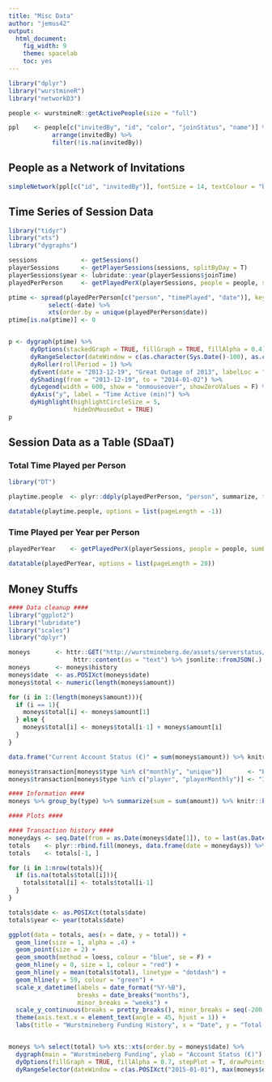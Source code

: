 ```yaml
---
title: "Misc Data"
author: "jemus42"
output:
  html_document:
    fig_width: 9
    theme: spacelab
    toc: yes
---
```


```r
library("dplyr")
library("wurstmineR")
library("networkD3")

people <- wurstmineR::getActivePeople(size = "full")

ppl    <- people[c("invitedBy", "id", "color", "joinStatus", "name")] %>%
            arrange(invitedBy) %>%
            filter(!is.na(invitedBy))
```

## People as a Network of Invitations

```r
simpleNetwork(ppl[c("id", "invitedBy")], fontSize = 14, textColour = "black", linkDistance = 100, charge = -200)
```

## Time Series of Session Data

```r
library("tidyr")
library("xts")
library("dygraphs")

sessions            <- getSessions()
playerSessions      <- getPlayerSessions(sessions, splitByDay = T)
playerSessions$year <- lubridate::year(playerSessions$joinTime)
playedPerPerson     <- getPlayedPerX(playerSessions, people = people, sumBy = "person")

ptime <- spread(playedPerPerson[c("person", "timePlayed", "date")], key = "person", value = "timePlayed") %>%
           select(-date) %>%
           xts(order.by = unique(playedPerPerson$date))
ptime[is.na(ptime)] <- 0


p <- dygraph(ptime) %>% 
      dyOptions(stackedGraph = TRUE, fillGraph = TRUE, fillAlpha = 0.4) %>%
      dyRangeSelector(dateWindow = c(as.character(Sys.Date()-100), as.character(Sys.Date()))) %>%
      dyRoller(rollPeriod = 1) %>%
      dyEvent(date = "2013-12-19", "Great Outage of 2013", labelLoc = "top") %>%
      dyShading(from = "2013-12-19", to = "2014-01-02") %>%
      dyLegend(width = 600, show = "onmouseover", showZeroValues = F) %>%
      dyAxis("y", label = "Time Active (min)") %>%
      dyHighlight(highlightCircleSize = 5,
                  hideOnMouseOut = TRUE)
p
```

## Session Data as a Table (SDaaT)

### Total Time Played per Person

```r
library("DT")

playtime.people  <- plyr::ddply(playedPerPerson, "person", summarize, timePlayed = sum(timePlayed))

datatable(playtime.people, options = list(pageLength = -1))
```

### Time Played per Year per Person

```r
playedPerYear    <- getPlayedPerX(playerSessions, people = people, sumBy = "year")

datatable(playedPerYear, options = list(pageLength = 20))
```

## Money Stuffs

```r
#### Data cleanup ####
library("ggplot2")
library("lubridate")
library("scales")
library("dplyr")

moneys       <- httr::GET("http://wurstmineberg.de/assets/serverstatus/moneys.json") %>%
                  httr::content(as = "text") %>% jsonlite::fromJSON(.)
moneys       <- moneys$history
moneys$date  <- as.POSIXct(moneys$date)
moneys$total <- numeric(length(moneys$amount))

for (i in 1:(length(moneys$amount))){
  if (i == 1){
    moneys$total[i] <- moneys$amount[1]
  } else {
    moneys$total[i] <- moneys$total[i-1] + moneys$amount[i]
  }
}

data.frame("Current Account Status (€)" = sum(moneys$amount)) %>% knitr::kable()

moneys$transaction[moneys$type %in% c("monthly", "unique")]       <- "Expense"
moneys$transaction[moneys$type %in% c("player", "playerMonthly")] <- "Income"

#### Information ####
moneys %>% group_by(type) %>% summarize(sum = sum(amount)) %>% knitr::kable()

#### Plots ####

#### Transaction history ####
moneydays <- seq.Date(from = as.Date(moneys$date[1]), to = last(as.Date(moneys$date)), by = "days")
totals    <- plyr::rbind.fill(moneys, data.frame(date = moneydays)) %>% arrange(date)
totals    <- totals[-1, ]

for (i in 1:nrow(totals)){
  if (is.na(totals$total[i])){
    totals$total[i] <- totals$total[i-1]
  }
}

totals$date <- as.POSIXct(totals$date)
totals$year <- year(totals$date)

ggplot(data = totals, aes(x = date, y = total)) +
  geom_line(size = 1, alpha = .4) +
  geom_point(size = 2) +
  geom_smooth(method = loess, colour = "blue", se = F) +
  geom_hline(y = 0, size = 1, colour = "red") +
  geom_hline(y = mean(totals$total), linetype = "dotdash") +
  geom_hline(y = 59, colour = "green") +
  scale_x_datetime(labels = date_format("%Y-%B"),
                   breaks = date_breaks("months"),
                   minor_breaks = "weeks") +
  scale_y_continuous(breaks = pretty_breaks(), minor_breaks = seq(-200, 200, 10)) +
  theme(axis.text.x = element_text(angle = 45, hjust = 1)) +
  labs(title = "Wurstmineberg Funding History", x = "Date", y = "Total (€)")


moneys %>% select(total) %>% xts::xts(order.by = moneys$date) %>%
  dygraph(main = "Wurstmineberg Funding", ylab = "Account Status (€)") %>%
  dyOptions(fillGraph = TRUE, fillAlpha = 0.7, stepPlot = T, drawPoints = TRUE, pointSize = 2) %>%
  dyRangeSelector(dateWindow = c(as.POSIXct("2015-01-01"), max(moneys$date)))
```

